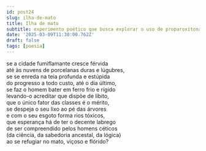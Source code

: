 ```yaml
---
id: post24
slug: ilha-de-mato
title: Ilha de mato
subtitle: experimento poético que busca explorar o uso de proparoxítonas, ao estilo de "Construção" de Chico Buarque.
date: '2025-03-09T11:30:00.762Z'
draft: false
tags: [poesia]
---
```

se a cidade fumiflamante cresce férvida  
até às nuvens de porcelanas duras e lúgubres,  
se se enreda na teia profunda e estúpida  
do progresso a todo custo, até o dia último,  
se faz o homem bater em ferro frio e rígido  
levando-o acreditar que dispõe de líbito,  
que o único fator das classes é o mérito,  
se despeja o seu lixo ao pé das árvores  
e com o seu esgoto forma rios tóxicos,  
que esperança há de ter o decente labrego  
de ser compreendido pelos homens céticos  
(da ciência, da sabedoria ancestal, da lógica)  
ao se refugiar no mato, viçoso e flórido?
